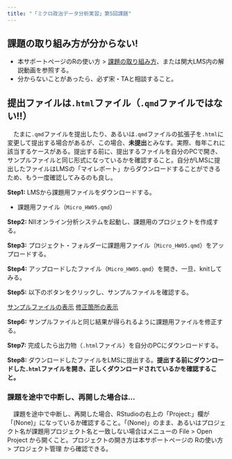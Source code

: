```yaml
---
title: "「ミクロ政治データ分析実習」第5回課題"
---
```


:::{.callout-important}
## 課題の取り組み方が分からない!

* 本サポートページのRの使い方 > [課題の取り組み方](../intro/homework.qmd)、または関大LMS内の解説動画を参照する。
* 分からないことがあったら、必ず宋・TAと相談すること。
:::


:::{.callout-important}
## 提出ファイルは`.html`ファイル（`.qmd`ファイルではない!!）

　たまに`.qmd`ファイルを提出したり、あるいは`.qmd`ファイルの拡張子を`.html`に変更して提出する場合があるが、この場合、**未提出**とみなす。実際、毎年これに該当するケースがある。提出する前に、提出するファイルを自分のPCで開き、サンプルファイルと同じ形式になっているかを確認すること。自分がLMSに提出したファイルはLMSの「マイレポート」からダウンロードすることができるため、もう一度確認してみるのも良し。
:::

**Step1:** LMSから課題用ファイルをダウンロードする。

* 課題用ファイル（`Micro_HW05.qmd`）

**Step2:** NIIオンライン分析システムを起動し、課題用のプロジェクトを作成する。

**Step3:** プロジェクト・フォルダーに課題用ファイル（`Micro_HW05.qmd`）をアップロードする。

**Step4:** アップロードしたファイル（`Micro_HW05.qmd`）を開き、一旦、knitしてみる。

**Step5:** 以下のボタンをクリックし、サンプルファイルを確認する。

<a href="Data/Micro_HW05_Sample.html" class="btn btn-primary btn-sm" target="_blank" role="button"><i class="bi bi-window"></i> サンプルファイルの表示</a> <a href="Data/Micro_HW05_Sample.pdf" class="btn btn-primary btn-sm" target="_blank" role="button"><i class="bi bi-window"></i> 修正箇所の表示</a>

**Step6:** サンプルファイルと同じ結果が得られるように課題用ファイルを修正する。

**Step7:** 完成したら出力物（`.html`ファイル）を自分のPCにダウンロードする。

**Step8:** ダウンロードしたファイルをLMSに提出する。**提出する前にダウンロードした`.html`ファイルを開き、正しくダウンロードされているかを確認すること。**

:::{.callout-important}
### 課題を途中で中断し、再開した場合は...

　課題を途中で中断し、再開した場合、RStudioの右上の「Project:」欄が「(None)」になっているか確認すること。「(None)」のまま、あるいはプロジェクト名が課題用プロジェクト名と一致しない場合はメニューの File > Open Project から開くこと。プロジェクトの開き方は本サポートページの Rの使い方 > プロジェクト管理 から確認できる。
:::